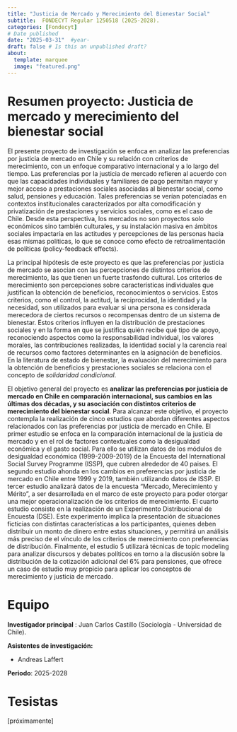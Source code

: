 ```yaml
---
title: "Justicia de Mercado y Merecimiento del Bienestar Social"
subtitle:  FONDECYT Regular 1250518 (2025-2028).
categories: [Fondecyt]
# Date published
date: "2025-03-31"  #year-
draft: false # Is this an unpublished draft?
about:
  template: marquee
  image: "featured.png"  
---
```


# Resumen proyecto: Justicia de mercado y merecimiento del bienestar social {-}

El presente proyecto de investigación se enfoca en analizar las preferencias por justicia de mercado en Chile y su relación con criterios de merecimiento, con un enfoque comparativo internacional y a lo largo del tiempo. Las preferencias por la justicia de mercado refieren al acuerdo con que las capacidades individuales y familiares de pago permitan mayor y mejor acceso a prestaciones sociales asociadas al bienestar social, como salud, pensiones y educación. Tales preferencias se verían potenciadas en contextos institucionales caracterizados por alta comodificación y privatización de prestaciones y servicios sociales, como es el caso de Chile. Desde esta perspectiva, los mercados no son proyectos solo económicos sino también culturales, y su instalación masiva en ámbitos sociales impactaría en las actitudes y percepciones de las personas hacia esas mismas políticas, lo que se conoce como efecto de retroalimentación de políticas (policy-feedback effects). 

La principal hipótesis de este proyecto es que las preferencias por justicia de mercado se asocian con las percepciones de distintos criterios de merecimiento, las que tienen un fuerte trasfondo cultural. Los criterios de merecimiento son percepciones sobre características individuales que justifican la obtención de beneficios, reconocimientos o servicios. Estos criterios, como el control, la actitud, la reciprocidad, la identidad y la necesidad, son utilizados para evaluar si una persona es considerada merecedora de ciertos recursos o recompensas dentro de un sistema de bienestar. Estos criterios influyen en la distribución de prestaciones sociales y en la forma en que se justifica quién recibe qué tipo de apoyo, reconociendo aspectos como la responsabilidad individual, los valores morales, las contribuciones realizadas, la identidad social y la carencia real de recursos como factores determinantes en la asignación de beneficios. En la literatura de estado de bienestar, la evaluación del merecimiento para la obtención de beneficios y prestaciones sociales se relaciona con el concepto de _solidaridad condicional_.

El objetivo general del proyecto es **analizar las preferencias por justicia de mercado en Chile en comparación internacional, sus cambios en las últimas dos décadas, y su asociación con distintos criterios de merecimiento del bienestar social**. Para alcanzar este objetivo, el proyecto contempla la realización de cinco estudios que abordan diferentes aspectos relacionados con las preferencias por justicia de mercado en Chile. El primer estudio se enfoca en la comparación internacional de la justicia de mercado y en el rol de factores contextuales como la desigualdad económica y el gasto social. Para ello se utilizan datos de los módulos de desigualdad económica (1999-2009-2019) de la Encuesta del International Social Survey Programme (ISSP), que cubren alrededor de 40 paises. El segundo estudio ahonda en los cambios en preferencias por justicia de mercado en Chile entre 1999 y 2019, también utilizando datos de ISSP. El tercer estudio analizará datos de la encuesta "Mercado, Merecimiento y Mérito", a ser desarrollada en el marco de este proyecto para poder otorgar una mejor operacionalización de los criterios de merecimiento. El cuarto estudio consiste en la realización de un Experimento Distribucional de Encuesta (DSE). Este experimento implica la presentación de situaciones ficticias con distintas características a los participantes, quienes deben distribuir un monto de dinero entre estas situaciones, y permitirá un análisis más preciso de el vínculo de los criterios de merecimiento con preferencias de distribución. Finalmente, el estudio 5 utilizará técnicas de topic modeling para analizar discursos y debates políticos en torno a la discusión sobre la distribución de la cotización adicional del 6% para pensiones, que ofrece un caso de estudio muy propicio para aplicar los conceptos de merecimiento y justicia de mercado.

# Equipo 

**Investigador principal** : Juan Carlos Castillo (Sociología - Universidad de Chile).

**Asistentes de investigación:**

- Andreas Laffert

**Periodo**: 2025-2028

# Tesistas

[próximamente]